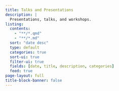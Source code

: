 ```yaml
---
title: Talks and Presentations
description: |
  Presentations, talks, and workshops.
listing:
  contents:
    - "**/*.qmd"
    - "**/*.md"
  sort: "date desc"
  type: default
  categories: true
  sort-ui: true
  filter-ui: true
  fields: [date, title, description, categories]
  feed: true
page-layout: full
title-block-banner: false
---
```


